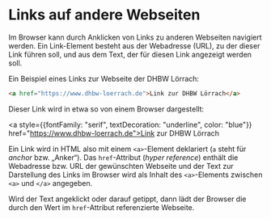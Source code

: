 # Links auf andere Webseiten

Im Browser kann durch Anklicken von Links zu anderen Webseiten navigiert werden. Ein Link-Element
besteht aus der Webadresse (URL), zu der dieser Link führen soll, und aus dem Text, der für diesen
Link angezeigt werden soll.

Ein Beispiel eines Links zur Webseite der DHBW Lörrach:

```html
<a href="https://www.dhbw-loerrach.de">Link zur DHBW Lörrach</a>
```

Dieser Link wird in etwa so von einem Browser dargestellt:

<a style={{fontFamily: "serif", textDecoration: "underline", color: "blue"}} href="https://www.dhbw-loerrach.de">Link zur DHBW Lörrach</a>

Ein Link wird in HTML also mit einem `<a>`-Element deklariert (`a` steht für _anchor_ bzw. „Anker“).
Das `href`-Attribut (_hyper reference_) enthält die Webadresse bzw. URL der gewünschten Webseite
und der Text zur Darstellung des Links im Browser wird als Inhalt des `<a>`-Elements zwischen
`<a>` und `</a>` angegeben.

Wird der Text angeklickt oder darauf getippt, dann lädt der Browser die durch den Wert
im `href`-Attribut referenzierte Webseite.
